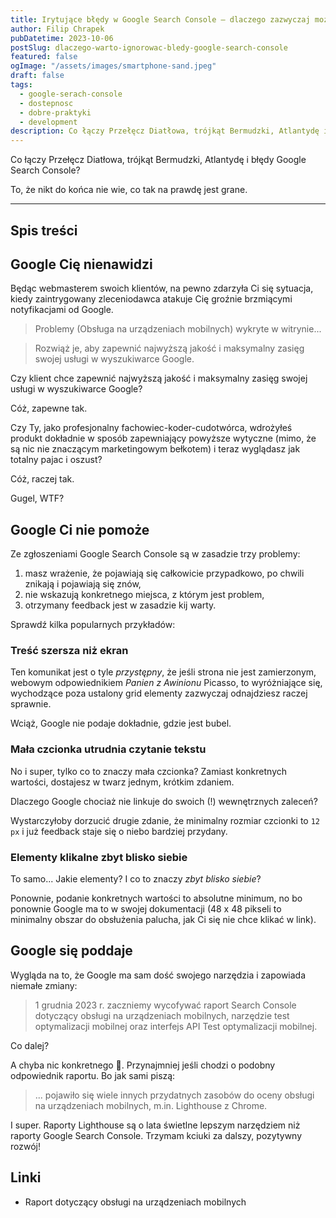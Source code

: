 ```yaml
---
title: Irytujące błędy w Google Search Console – dlaczego zazwyczaj możesz je zignorować?
author: Filip Chrapek
pubDatetime: 2023-10-06
postSlug: dlaczego-warto-ignorowac-bledy-google-search-console
featured: false
ogImage: "/assets/images/smartphone-sand.jpeg"
draft: false
tags:
  - google-serach-console
  - dostepnosc
  - dobre-praktyki
  - development
description: Co łączy Przełęcz Diatłowa, trójkąt Bermudzki, Atlantydę i błędy Google Search Console? To, że nikt do końca nie wie, co tak na prawdę jest grane.
---
```



Co łączy Przełęcz Diatłowa, trójkąt Bermudzki, Atlantydę i błędy Google Search Console?

To, że nikt do końca nie wie, co tak na prawdę jest grane.

---

## Spis treści

## Google Cię nienawidzi 

Będąc webmasterem swoich klientów, na pewno zdarzyła Ci się sytuacja, kiedy zaintrygowany zleceniodawca atakuje Cię groźnie brzmiącymi notyfikacjami od Google.

>Problemy (Obsługa na urządzeniach mobilnych) wykryte w witrynie...

>Rozwiąż je, aby zapewnić najwyższą jakość i maksymalny zasięg swojej usługi w wyszukiwarce Google.

Czy klient chce zapewnić najwyższą jakość i maksymalny zasięg swojej usługi w wyszukiwarce Google?

Cóż, zapewne tak.

Czy Ty, jako profesjonalny fachowiec-koder-cudotwórca, wdrożyłeś produkt dokładnie w sposób zapewniający powyższe wytyczne (mimo, że są nic nie znaczącym marketingowym bełkotem) i teraz wyglądasz jak totalny pajac i oszust?

Cóż, raczej tak.

Gugel, WTF?

## Google Ci nie pomoże

Ze zgłoszeniami Google Search Console są w zasadzie trzy problemy:
1. masz wrażenie, że pojawiają się całkowicie przypadkowo, po chwili znikają i pojawiają się znów,
2. nie wskazują konkretnego miejsca, z którym jest problem,
3. otrzymany feedback jest w zasadzie kij warty.

Sprawdź kilka popularnych przykładów:
### Treść szersza niż ekran

Ten komunikat jest o tyle *przystępny*, że jeśli strona nie jest zamierzonym, webowym odpowiednikiem *Panien z Awinionu* Picasso, to wyróżniające się, wychodzące poza ustalony grid elementy zazwyczaj odnajdziesz raczej sprawnie.

Wciąż, Google nie podaje dokładnie, gdzie jest bubel.
### Mała czcionka utrudnia czytanie tekstu

No i super, tylko co to znaczy mała czcionka? Zamiast konkretnych wartości, dostajesz w twarz jednym, krótkim zdaniem.

Dlaczego Google chociaż nie linkuje do swoich (!) wewnętrznych zaleceń?

Wystarczyłoby dorzucić drugie zdanie, że <LinkExternal href="https://developer.chrome.com/docs/lighthouse/seo/font-size/">minimalny rozmiar czcionki to `12 px`</LinkExternal> i już feedback staje się o niebo bardziej przydany.

### Elementy klikalne zbyt blisko siebie

To samo... Jakie elementy? I co to znaczy *zbyt blisko siebie*?

Ponownie, podanie konkretnych wartości to absolutne minimum, no bo ponownie <LinkExternal href="https://web.dev/accessible-tap-targets/"> Google ma to w swojej dokumentacji</LinkExternal> (48 x 48 pikseli to minimalny obszar do obsłużenia palucha, jak Ci się nie chce klikać w link).
## Google się poddaje

Wygląda na to, że Google ma sam dość swojego narzędzia i zapowiada niemałe zmiany:

>1 grudnia 2023 r. zaczniemy wycofywać raport Search Console dotyczący obsługi na urządzeniach mobilnych, narzędzie test optymalizacji mobilnej oraz interfejs API Test optymalizacji mobilnej.

Co dalej? 

A chyba nic konkretnego 🤷. Przynajmniej jeśli chodzi o podobny odpowiednik raportu. Bo jak sami piszą:

>... pojawiło się wiele innych przydatnych zasobów do oceny obsługi na urządzeniach mobilnych, m.in. <LinkExternal href="https://developer.chrome.com/docs/lighthouse/overview/?hl=pl">Lighthouse</LinkExternal> z Chrome.

I super. Raporty Lighthouse są o lata świetlne lepszym narzędziem niż raporty Google Search Console. Trzymam kciuki za dalszy, pozytywny rozwój!

## Linki

-  <LinkExternal href="https://support.google.com/webmasters/answer/9063469?hl=pl">Raport dotyczący obsługi na urządzeniach mobilnych</LinkExternal>

